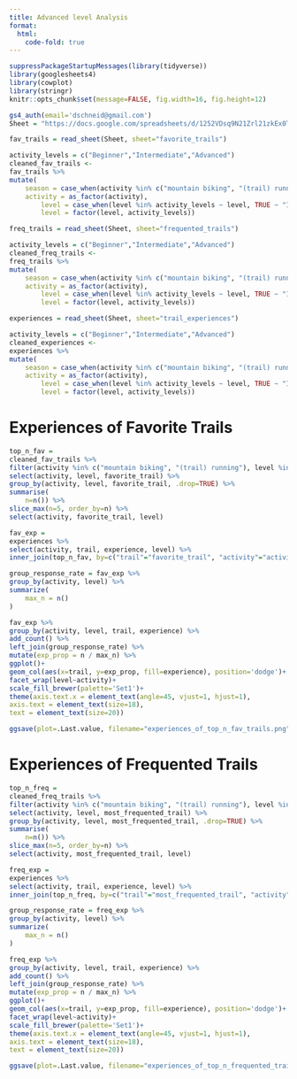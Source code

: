 ```yaml
---
title: Advanced level Analysis
format:
  html:
    code-fold: true
---
```




```r
suppressPackageStartupMessages(library(tidyverse))
library(googlesheets4)
library(cowplot)
library(stringr)
knitr::opts_chunk$set(message=FALSE, fig.width=16, fig.height=12)
```

```r
gs4_auth(email='dschneid@gmail.com')
Sheet = "https://docs.google.com/spreadsheets/d/1252VDsq9N21Zrl21zkEx0TOjXeKmOddHrwno1xhrEsI/edit?resourcekey#gid=983704671"
```
```r
fav_trails = read_sheet(Sheet, sheet="favorite_trails")

activity_levels = c("Beginner","Intermediate","Advanced")
cleaned_fav_trails <-
fav_trails %>%
mutate(
    season = case_when(activity %in% c("mountain biking", "(trail) running", "hiking") ~ "summer", TRUE ~ "winter"),
    activity = as_factor(activity),
        level = case_when(level %in% activity_levels ~ level, TRUE ~ "Intermediate"),
        level = factor(level, activity_levels))

```

```r
freq_trails = read_sheet(Sheet, sheet="frequented_trails")

activity_levels = c("Beginner","Intermediate","Advanced")
cleaned_freq_trails <-
freq_trails %>%
mutate(
    season = case_when(activity %in% c("mountain biking", "(trail) running", "hiking") ~ "summer", TRUE ~ "winter"),
    activity = as_factor(activity),
        level = case_when(level %in% activity_levels ~ level, TRUE ~ "Intermediate"),
        level = factor(level, activity_levels))
```


```r
experiences = read_sheet(Sheet, sheet="trail_experiences")

activity_levels = c("Beginner","Intermediate","Advanced")
cleaned_experiences <-
experiences %>%
mutate(
    season = case_when(activity %in% c("mountain biking", "(trail) running", "hiking") ~ "summer", TRUE ~ "winter"),
    activity = as_factor(activity),
        level = case_when(level %in% activity_levels ~ level, TRUE ~ "Intermediate"),
        level = factor(level, activity_levels))

```

# Experiences of Favorite Trails

```r
top_n_fav =
cleaned_fav_trails %>%
filter(activity %in% c("mountain biking", "(trail) running"), level %in% c("Intermediate","Advanced")) %>%
select(activity, level, favorite_trail) %>%
group_by(activity, level, favorite_trail, .drop=TRUE) %>%
summarise(
    n=n()) %>%
slice_max(n=5, order_by=n) %>%
select(activity, favorite_trail, level)


```

```r
fav_exp =
experiences %>%
select(activity, trail, experience, level) %>%
inner_join(top_n_fav, by=c("trail"="favorite_trail", "activity"="activity", "level"="level"))

group_response_rate = fav_exp %>%
group_by(activity, level) %>%
summarize(
    max_n = n()
)

fav_exp %>%
group_by(activity, level, trail, experience) %>%
add_count() %>%
left_join(group_response_rate) %>%
mutate(exp_prop = n / max_n) %>%
ggplot()+
geom_col(aes(x=trail, y=exp_prop, fill=experience), position='dodge')+
facet_wrap(level~activity)+
scale_fill_brewer(palette='Set1')+
theme(axis.text.x = element_text(angle=45, vjust=1, hjust=1),
axis.text = element_text(size=18),
text = element_text(size=20))

ggsave(plot=.Last.value, filename="experiences_of_top_n_fav_trails.png", dpi=150, width=12, height=8)
```

# Experiences of Frequented Trails

```r
top_n_freq =
cleaned_freq_trails %>%
filter(activity %in% c("mountain biking", "(trail) running"), level %in% c("Intermediate","Advanced")) %>%
select(activity, level, most_frequented_trail) %>%
group_by(activity, level, most_frequented_trail, .drop=TRUE) %>%
summarise(
    n=n()) %>%
slice_max(n=5, order_by=n) %>%
select(activity, most_frequented_trail, level)


```

```r
freq_exp =
experiences %>%
select(activity, trail, experience, level) %>%
inner_join(top_n_freq, by=c("trail"="most_frequented_trail", "activity"="activity", "level"="level"))

group_response_rate = freq_exp %>%
group_by(activity, level) %>%
summarize(
    max_n = n()
)

freq_exp %>%
group_by(activity, level, trail, experience) %>%
add_count() %>%
left_join(group_response_rate) %>%
mutate(exp_prop = n / max_n) %>%
ggplot()+
geom_col(aes(x=trail, y=exp_prop, fill=experience), position='dodge')+
facet_wrap(level~activity)+
scale_fill_brewer(palette='Set1')+
theme(axis.text.x = element_text(angle=45, vjust=1, hjust=1),
axis.text = element_text(size=18),
text = element_text(size=20))

ggsave(plot=.Last.value, filename="experiences_of_top_n_frequented_trails.png", dpi=150, height=8, width=12)

```
